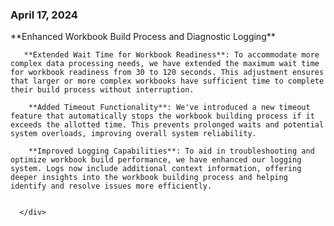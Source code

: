 ### April 17, 2024

<div style={{ display: "table", width: "auto" }}>

   <div style={{ display: "table-row", width: "auto" }}>
      <Snippet file="chips/spaces.mdx" />
      <div
        style={{
          float: "left",
          display: "table-column",
          paddingLeft: "30px",
          width: "calc(80% - 30px)",
        }}
      >
       **Enhanced Workbook Build Process and Diagnostic Logging**

       **Extended Wait Time for Workbook Readiness**: To accommodate more complex data processing needs, we have extended the maximum wait time for workbook readiness from 30 to 120 seconds. This adjustment ensures that larger or more complex workbooks have sufficient time to complete their build process without interruption.

        **Added Timeout Functionality**: We've introduced a new timeout feature that automatically stops the workbook building process if it exceeds the allotted time. This prevents prolonged waits and potential system overloads, improving overall system reliability.

        **Improved Logging Capabilities**: To aid in troubleshooting and optimize workbook build performance, we have enhanced our logging system. Logs now include additional context information, offering deeper insights into the workbook building process and helping identify and resolve issues more efficiently.


      </div>

  </div>
</div>
